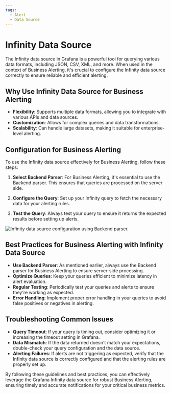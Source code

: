 ```yaml
---
tags:
  - Alert
  - Data Source
---
```



# Infinity Data Source

The Infinity data source in Grafana is a powerful tool for querying various data formats, including JSON, CSV, XML, and more. When used in the context of Business Alerting, it's crucial to configure the Infinity data source correctly to ensure reliable and efficient alerting.

## Why Use Infinity Data Source for Business Alerting

- **Flexibility**: Supports multiple data formats, allowing you to integrate with various APIs and data sources.
- **Customization**: Allows for complex queries and data transformations.
- **Scalability**: Can handle large datasets, making it suitable for enterprise-level alerting.

## Configuration for Business Alerting

To use the Infinity data source effectively for Business Alerting, follow these steps:

1. **Select Backend Parser**: For Business Alerting, it's essential to use the Backend parser. This ensures that queries are processed on the server side.

2. **Configure the Query**: Set up your Infinity query to fetch the necessary data for your alerting rules.

3. **Test the Query**: Always test your query to ensure it returns the expected results before setting up alerts.

<Image
  title="Infinity data source configuration using Backend parser."
  src="/img/docs/business-alerting/infinity-query.png"
/>

## Best Practices for Business Alerting with Infinity Data Source

- **Use Backend Parser**: As mentioned earlier, always use the Backend parser for Business Alerting to ensure server-side processing.
- **Optimize Queries**: Keep your queries efficient to minimize latency in alert evaluation.
- **Regular Testing**: Periodically test your queries and alerts to ensure they're working as expected.
- **Error Handling**: Implement proper error handling in your queries to avoid false positives or negatives in alerting.

## Troubleshooting Common Issues

- **Query Timeout**: If your query is timing out, consider optimizing it or increasing the timeout setting in Grafana.
- **Data Mismatch**: If the data returned doesn't match your expectations, double-check your query configuration and the data source.
- **Alerting Failures**: If alerts are not triggering as expected, verify that the Infinity data source is correctly configured and that the alerting rules are properly set up.

By following these guidelines and best practices, you can effectively leverage the Grafana Infinity data source for robust Business Alerting, ensuring timely and accurate notifications for your critical business metrics.
